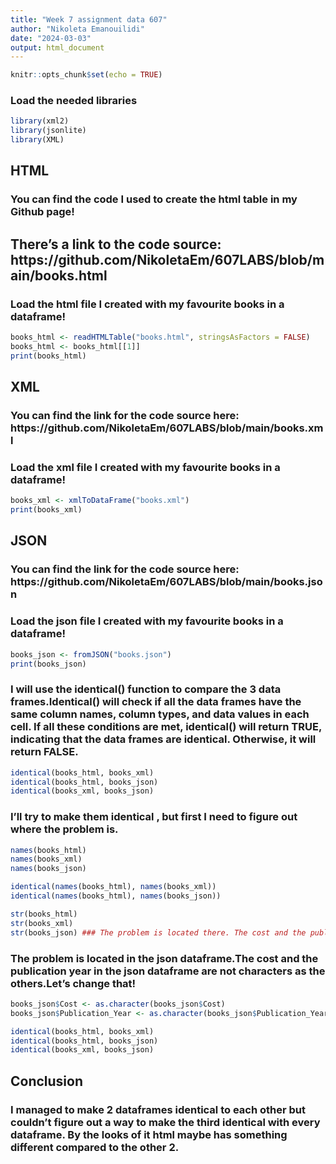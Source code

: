 ```yaml
---
title: "Week 7 assignment data 607"
author: "Nikoleta Emanouilidi"
date: "2024-03-03"
output: html_document
---
```


```r
knitr::opts_chunk$set(echo = TRUE)
```
### Load the needed libraries
```r
library(xml2)
library(jsonlite)
library(XML)
```
## **HTML**
### You can find the code I used to create the html table in my Github page!
## There's a link to the code source: https://github.com/NikoletaEm/607LABS/blob/main/books.html
### Load the html file I created with my favourite books in a dataframe!
```r
books_html <- readHTMLTable("books.html", stringsAsFactors = FALSE)
books_html <- books_html[[1]]
print(books_html)
```
## **XML**
### You can find the link for the code source here: https://github.com/NikoletaEm/607LABS/blob/main/books.xml
### Load the xml file I created with my favourite books in a dataframe!
```r
books_xml <- xmlToDataFrame("books.xml")
print(books_xml)
```
## **JSON**
### You can find the link for the code source here: https://github.com/NikoletaEm/607LABS/blob/main/books.json
### Load the json file I created with my favourite books in a dataframe!
```r
books_json <- fromJSON("books.json")
print(books_json)
```
### I will use the identical() function to compare the 3 data frames.Identical() will check if all the  data frames have the same column names, column types, and data values in each cell. If all these conditions are met, identical() will return TRUE, indicating that the data frames are identical. Otherwise, it will return FALSE.
```r
identical(books_html, books_xml)
identical(books_html, books_json)
identical(books_xml, books_json)
```
### I'll try to make them identical , but first I need to figure out where the problem is.
```r
names(books_html)
names(books_xml)
names(books_json)

identical(names(books_html), names(books_xml))
identical(names(books_html), names(books_json))

str(books_html)
str(books_xml)
str(books_json) ### The problem is located there. The cost and the publication year in the json dataframe are not characters as the others.Let's change that!


```
### The problem is located in the json dataframe.The cost and the publication year in the json dataframe are not characters as the others.Let's change that!
```r
books_json$Cost <- as.character(books_json$Cost)
books_json$Publication_Year <- as.character(books_json$Publication_Year)

identical(books_html, books_xml)
identical(books_html, books_json)
identical(books_xml, books_json)
```
## **Conclusion**
### I managed to make 2 dataframes identical to each other but couldn't figure out a way to make the third identical with every dataframe. By the looks of it html maybe has something different compared to the other 2.